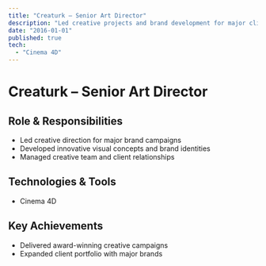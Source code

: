 ```yaml
---
title: "Creaturk – Senior Art Director"
description: "Led creative projects and brand development for major clients."
date: "2016-01-01"
published: true
tech:
  - "Cinema 4D"
---
```


# Creaturk – Senior Art Director

## Role & Responsibilities
- Led creative direction for major brand campaigns
- Developed innovative visual concepts and brand identities
- Managed creative team and client relationships

## Technologies & Tools
- Cinema 4D

## Key Achievements
- Delivered award-winning creative campaigns
- Expanded client portfolio with major brands 